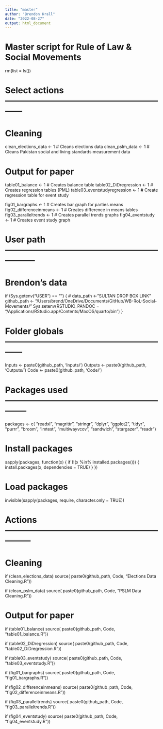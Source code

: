 ```yaml
---
title: "master"
author: "Brendon Krall"
date: "2022-08-27"
output: html_document
---
```


# Master script for Rule of Law & Social Movements 
rm(list = ls())

# Select actions ------------------------------------------------------------

# Cleaning
clean_elections_data <- 1 # Cleans elections data 
clean_pslm_data  <- 1 # Cleans Pakistan social and living standards measurement data

# Output for paper
table01_balance <- 1 # Creates balance table
table02_DiDregression <- 1 # Creates regression tables (PML)
table03_eventstudyregression <- 1 # Create regression table for event study 

fig01_bargraphs <- 1 # Creates bar graph for parties means
fig02_differenceinmeans <- 1 # Creates difference in means tables
fig03_paralleltrends <- 1 # Creates parallel trends graphs 
fig04_eventstudy <- 1 # Creates event study graph


# User path -----------------------------------------------------------------

# Brendon's data
if (Sys.getenv("USER") == "") {
#  data_path <- "SULTAN DROP BOX LINK"
  github_path <- "/Users/brend/OneDrive/Documents/GitHub/WB-RoL-Social-Movements/"
  Sys.setenv(RSTUDIO_PANDOC = "/Applications/RStudio.app/Contents/MacOS/quarto/bin")
}

# Folder globals ------------------------------------------------------------
Inputs <- paste0(github_path, 'Inputs/')
Outputs <- paste0(github_path, 'Outputs/')
Code <- paste0(github_path, 'Code/')

# Packages used --------------------------------------------------------------
packages <- c(
  "readxl",
  "magrittr",
  "stringr",
  "dplyr",
  "ggplot2",
  "tidyr",
  "purrr",
  "broom",
  "lmtest",
  "multiwayvcov",
  "sandwich",
  "stargazer",
  "readr")

# Install packages
sapply(packages, function(x) {
  if (!(x %in% installed.packages())) {
    install.packages(x, dependencies = TRUE)
  }
})
  
# Load packages
invisible(sapply(packages, require, character.only = TRUE))

# Actions ---------------------------------------------------------------

# Cleaning
if (clean_elections_data) source(
  paste0(github_path, Code, "Elections Data Cleaning.R"))

if (clean_pslm_data) source(
  paste0(github_path, Code, "PSLM Data Cleaning.R"))


# Output for paper
if (table01_balance) source(
  paste0(github_path, Code, "table01_balance.R"))

if (table02_DiDregression) source(
  paste0(github_path, Code, "table02_DiDregression.R"))

if (table03_eventstudy) source(
  paste0(github_path, Code, "table03_eventstudy.R"))

if (fig01_bargraphs) source(
  paste0(github_path, Code, "fig01_bargraphs.R"))

if (fig02_differenceinmeans) source(
  paste0(github_path, Code, "fig02_differenceinmeans.R"))

if (fig03_paralleltrends) source(
  paste0(github_path, Code, "fig03_paralleltrends.R"))

if (fig04_eventstudy) source(
  paste0(github_path, Code, "fig04_eventstudy.R"))